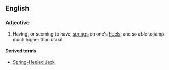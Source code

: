 ==English==
===Adjective===
{{en-adj|-}}

#Having, or seeming to have, [[spring]]s on one's [[heel]]s, and so able to jump much higher than usual.

====Derived terms====
*[[w:Spring-Heeled Jack|Spring-Heeled Jack]]